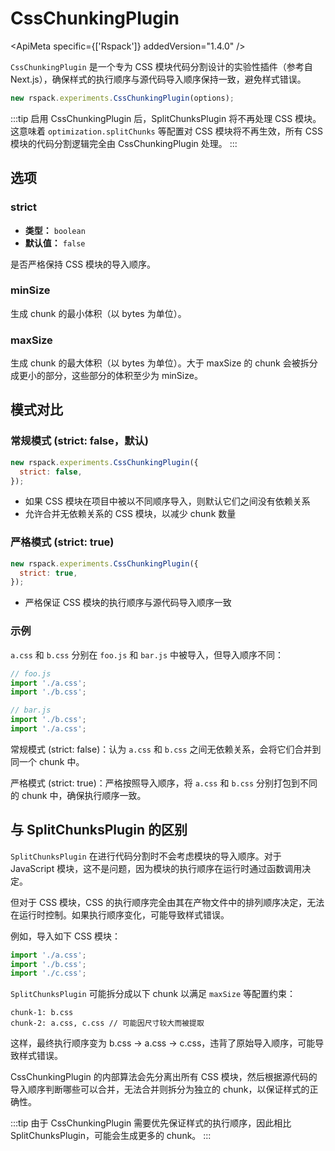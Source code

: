 
# CssChunkingPlugin

<ApiMeta specific={['Rspack']} addedVersion="1.4.0" />

`CssChunkingPlugin` 是一个专为 CSS 模块代码分割设计的实验性插件（参考自 Next.js），确保样式的执行顺序与源代码导入顺序保持一致，避免样式错误。

```js
new rspack.experiments.CssChunkingPlugin(options);
```

:::tip
启用 CssChunkingPlugin 后，SplitChunksPlugin 将不再处理 CSS 模块。
这意味着 `optimization.splitChunks` 等配置对 CSS 模块将不再生效，所有 CSS 模块的代码分割逻辑完全由 CssChunkingPlugin 处理。
:::

## 选项

### strict

- **类型：** `boolean`
- **默认值：** `false`

是否严格保持 CSS 模块的导入顺序。

### minSize

生成 chunk 的最小体积（以 bytes 为单位）。

### maxSize

生成 chunk 的最大体积（以 bytes 为单位）。大于 maxSize 的 chunk 会被拆分成更小的部分，这些部分的体积至少为 minSize。

## 模式对比

### 常规模式 (strict: false，默认)

```js
new rspack.experiments.CssChunkingPlugin({
  strict: false,
});
```

- 如果 CSS 模块在项目中被以不同顺序导入，则默认它们之间没有依赖关系
- 允许合并无依赖关系的 CSS 模块，以减少 chunk 数量

### 严格模式 (strict: true)

```js
new rspack.experiments.CssChunkingPlugin({
  strict: true,
});
```

- 严格保证 CSS 模块的执行顺序与源代码导入顺序一致

### 示例

`a.css` 和 `b.css` 分别在 `foo.js` 和 `bar.js` 中被导入，但导入顺序不同：

```js
// foo.js
import './a.css';
import './b.css';

// bar.js
import './b.css';
import './a.css';
```

常规模式 (strict: false)：认为 `a.css` 和 `b.css` 之间无依赖关系，会将它们合并到同一个 chunk 中。

严格模式 (strict: true)：严格按照导入顺序，将 `a.css` 和 `b.css` 分别打包到不同的 chunk 中，确保执行顺序一致。

## 与 SplitChunksPlugin 的区别

`SplitChunksPlugin` 在进行代码分割时不会考虑模块的导入顺序。对于 JavaScript 模块，这不是问题，因为模块的执行顺序在运行时通过函数调用决定。

但对于 CSS 模块，CSS 的执行顺序完全由其在产物文件中的排列顺序决定，无法在运行时控制。如果执行顺序变化，可能导致样式错误。

例如，导入如下 CSS 模块：

```js
import './a.css';
import './b.css';
import './c.css';
```

`SplitChunksPlugin` 可能拆分成以下 chunk 以满足 `maxSize` 等配置约束：

```
chunk-1: b.css
chunk-2: a.css, c.css // 可能因尺寸较大而被提取
```

这样，最终执行顺序变为 b.css → a.css → c.css，违背了原始导入顺序，可能导致样式错误。

CssChunkingPlugin 的内部算法会先分离出所有 CSS 模块，然后根据源代码的导入顺序判断哪些可以合并，无法合并则拆分为独立的 chunk，以保证样式的正确性。

:::tip
由于 CssChunkingPlugin 需要优先保证样式的执行顺序，因此相比 SplitChunksPlugin，可能会生成更多的 chunk。
:::
